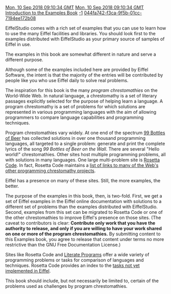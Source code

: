 [[Property:modification_date|Mon, 10 Sep 2018 09:10:34 GMT]]
[[Property:publication_date|Mon, 10 Sep 2018 09:10:34 GMT]]
[[Property:title|Introduction to the Examples Book]]
[[Property:weight|-1]]
[[Property:uuid|044fa742-f3ca-9f5b-01cc-7194ee172b08]]

EiffelStudio comes with a rich set of examples that you can use to learn how to use the many Eiffel facilities and libraries. You should look first to the examples distributed with EiffelStudio as your primary source of samples of Eiffel in use.

The examples in this book are somewhat different in nature and serve a different purpose. 

Although some of the examples included here are provided by Eiffel Software, the intent is that the majority of the entries will be contributed by people like you who use Eiffel daily to solve real problems.

The inspiration for this book is the many ''program chrestomathies'' on the World-Wide Web. In natural language, a chrestomathy is a set of literary passages explicitly selected for the purpose of helping learn a language. A program chrestomathy is a set of problems for which solutions are represented in various programming languages with the aim of allowing programmers to compare language capabilities and programming techniques.

Program chrestomathies vary widely. At one end of the spectrum [http://99-bottles-of-beer.net/ 99 Bottles of Beer] has collected solutions in over one thousand programming languages, all targeted to a single problem: generate and print the complete lyrics of the song ''99 Bottles of Beer on the Wall''. There are several "Hello world!" chrestomathies. Other sites host multiple programming problems, all with solutions in many languages. One large multi-problem site is [http://rosettacode.org/wiki/Main_Page Rosetta Code]. In fact, Rosetta Code maintains a [http://rosettacode.org/wiki/Help:Similar_Sites list of links to many of the Web's other programming chrestomathy projects].

Eiffel has a presence on many of these sites. Still, the more examples, the better. 

The purpose of the examples in this book, then, is two-fold. First, we get a set of Eiffel examples in the Eiffel online documentation with solutions to a different set of problems than the examples distributed with EiffelStudio. Second, examples from this set can be migrated to Rosetta Code or one of the other chrestomathies to improve Eiffel's presence on those sites. (The caveat to contributors is clear: '''Contribute only work that you have the authority to release, and only if you are willing to have your work shared on one or more of the program chrestomathies.''' By submitting content to this Examples book, you agree to release that content under terms no more restrictive than the GNU Free Documentation License.)

Sites like Rosetta Code and [http://en.literateprograms.org/LiteratePrograms:Welcome Literate Programs] offer a wide variety of programming problems or tasks for comparison of languages and techniques. Rosetta Code provides an index to the [http://rosettacode.org/wiki/Reports:Tasks_not_implemented_in_Eiffel tasks not yet implemented in Eiffel].

This book should include, but not necessarily be limited to, certain of the problems used as challenges by program chrestomathies. 




